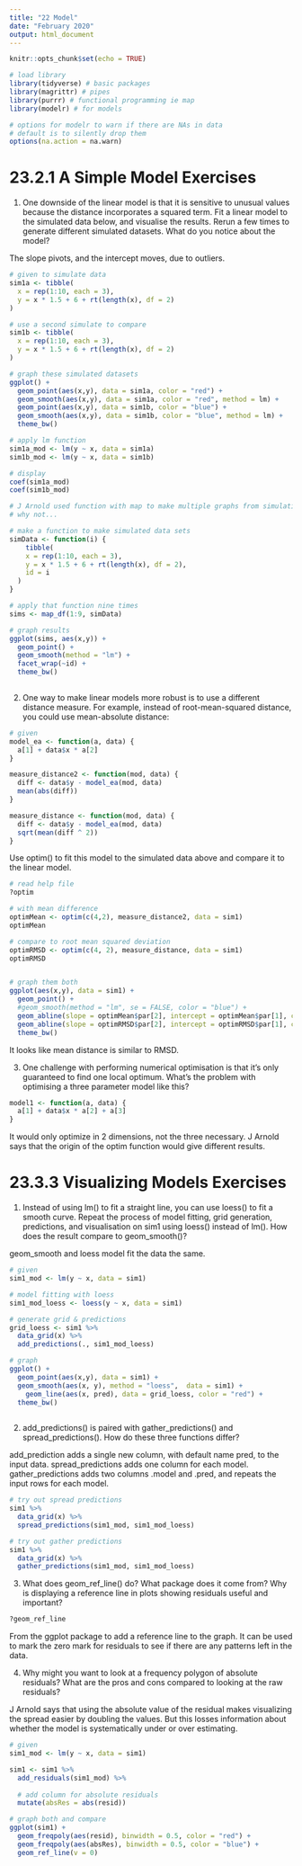 ```yaml
---
title: "22 Model"
date: "February 2020"
output: html_document
---
```


```r
knitr::opts_chunk$set(echo = TRUE)

# load library
library(tidyverse) # basic packages
library(magrittr) # pipes
library(purrr) # functional programming ie map
library(modelr) # for models

# options for modelr to warn if there are NAs in data
# default is to silently drop them
options(na.action = na.warn)

```

# 23.2.1 A Simple Model Exercises

1. One downside of the linear model is that it is sensitive to unusual values because the distance incorporates a squared term. Fit a linear model to the simulated data below, and visualise the results. Rerun a few times to generate different simulated datasets. What do you notice about the model?

The slope pivots, and the intercept moves, due to outliers.

```r

# given to simulate data
sim1a <- tibble(
  x = rep(1:10, each = 3),
  y = x * 1.5 + 6 + rt(length(x), df = 2)
)

# use a second simulate to compare
sim1b <- tibble(
  x = rep(1:10, each = 3),
  y = x * 1.5 + 6 + rt(length(x), df = 2)
)

# graph these simulated datasets
ggplot() +
  geom_point(aes(x,y), data = sim1a, color = "red") +
  geom_smooth(aes(x,y), data = sim1a, color = "red", method = lm) +
  geom_point(aes(x,y), data = sim1b, color = "blue") +
  geom_smooth(aes(x,y), data = sim1b, color = "blue", method = lm) +
  theme_bw()

# apply lm function
sim1a_mod <- lm(y ~ x, data = sim1a)
sim1b_mod <- lm(y ~ x, data = sim1b)

# display
coef(sim1a_mod)
coef(sim1b_mod)

# J Arnold used function with map to make multiple graphs from simulations to compare
# why not...

# make a function to make simulated data sets
simData <- function(i) {
    tibble(
    x = rep(1:10, each = 3),
    y = x * 1.5 + 6 + rt(length(x), df = 2),
    id = i
  )
}

# apply that function nine times
sims <- map_df(1:9, simData)

# graph results
ggplot(sims, aes(x,y)) +
  geom_point() +
  geom_smooth(method = "lm") +
  facet_wrap(~id) +
  theme_bw()
  
```

2. One way to make linear models more robust is to use a different distance measure. For example, instead of root-mean-squared distance, you could use mean-absolute distance:

```r

# given
model_ea <- function(a, data) {
  a[1] + data$x * a[2]
}

measure_distance2 <- function(mod, data) {
  diff <- data$y - model_ea(mod, data)
  mean(abs(diff))
}

measure_distance <- function(mod, data) {
  diff <- data$y - model_ea(mod, data)
  sqrt(mean(diff ^ 2))
}

```

Use optim() to fit this model to the simulated data above and compare it to the linear model.

```r

# read help file
?optim

# with mean difference
optimMean <- optim(c(4,2), measure_distance2, data = sim1)
optimMean

# compare to root mean squared deviation
optimRMSD <- optim(c(4, 2), measure_distance, data = sim1)
optimRMSD


# graph them both
ggplot(aes(x,y), data = sim1) +
  geom_point() +
  #geom_smooth(method = "lm", se = FALSE, color = "blue") +
  geom_abline(slope = optimMean$par[2], intercept = optimMean$par[1], color = "red") +
  geom_abline(slope = optimRMSD$par[2], intercept = optimRMSD$par[1], color = "blue") +
  theme_bw()

```

It looks like mean distance is similar to RMSD.

3. One challenge with performing numerical optimisation is that it’s only guaranteed to find one local optimum. What’s the problem with optimising a three parameter model like this?

```r

model1 <- function(a, data) {
  a[1] + data$x * a[2] + a[3]
}

```

It would only optimize in 2 dimensions, not the three necessary. J Arnold says that the origin of the optim function would give different results.

# 23.3.3 Visualizing Models Exercises

1. Instead of using lm() to fit a straight line, you can use loess() to fit a smooth curve. Repeat the process of model fitting, grid generation, predictions, and visualisation on sim1 using loess() instead of lm(). How does the result compare to geom_smooth()?

geom_smooth and loess model fit the data the same.

```r

# given
sim1_mod <- lm(y ~ x, data = sim1)

# model fitting with loess
sim1_mod_loess <- loess(y ~ x, data = sim1)

# generate grid & predictions
grid_loess <- sim1 %>%
  data_grid(x) %>%
  add_predictions(., sim1_mod_loess)

# graph
ggplot() +
  geom_point(aes(x,y), data = sim1) +
  geom_smooth(aes(x, y), method = "loess",  data = sim1) +
    geom_line(aes(x, pred), data = grid_loess, color = "red") +
  theme_bw()
  

```


2. add_predictions() is paired with gather_predictions() and spread_predictions(). How do these three functions differ?

add_prediction adds a single new column, with default name pred, to the input data. 
spread_predictions adds one column for each model. 
gather_predictions adds two columns .model and .pred, and repeats the input rows for each model.

```r

# try out spread predictions
sim1 %>%
  data_grid(x) %>%
  spread_predictions(sim1_mod, sim1_mod_loess)

# try out gather predictions
sim1 %>%
  data_grid(x) %>%
  gather_predictions(sim1_mod, sim1_mod_loess)

```


3. What does geom_ref_line() do? What package does it come from? Why is displaying a reference line in plots showing residuals useful and important?

```r
?geom_ref_line
```

From the ggplot package to add a reference line to the graph. It can be used to mark the zero mark for residuals to see if there are any patterns left in the data.

4. Why might you want to look at a frequency polygon of absolute residuals? What are the pros and cons compared to looking at the raw residuals?

J Arnold says that using the absolute value of the residual makes visualizing the spread easier by doubling the values. But this losses information about whether the model is systematically under or over estimating.

```r

# given
sim1_mod <- lm(y ~ x, data = sim1)

sim1 <- sim1 %>%
  add_residuals(sim1_mod) %>%
  
  # add column for absolute residuals
  mutate(absRes = abs(resid)) 

# graph both and compare
ggplot(sim1) +
  geom_freqpoly(aes(resid), binwidth = 0.5, color = "red") +
  geom_freqpoly(aes(absRes), binwidth = 0.5, color = "blue") +
  geom_ref_line(v = 0)


```


